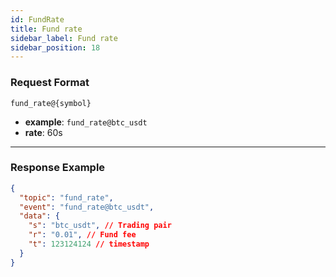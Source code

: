 ```yaml
---
id: FundRate
title: Fund rate
sidebar_label: Fund rate
sidebar_position: 18
---
```


### Request Format

```
fund_rate@{symbol}
```

- **example**: `fund_rate@btc_usdt`
- **rate**: 60s

---

### Response Example

```json title="Response"
{
  "topic": "fund_rate",
  "event": "fund_rate@btc_usdt",
  "data": {
    "s": "btc_usdt", // Trading pair
    "r": "0.01", // Fund fee
    "t": 123124124 // timestamp
  }
}
```

